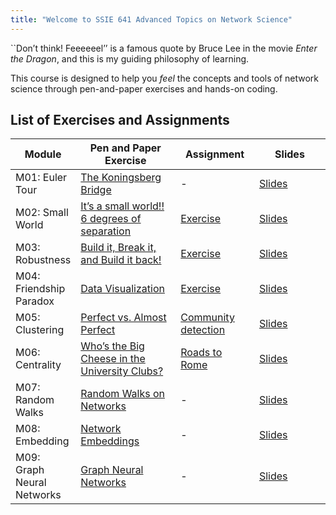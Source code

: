 ```yaml
---
title: "Welcome to SSIE 641 Advanced Topics on Network Science"
---
```



``Don't think! Feeeeeel'' is a famous quote by Bruce Lee in the movie *Enter the Dragon*, and this is my guiding philosophy of learning.

This course is designed to help you *feel* the concepts and tools of network science through pen-and-paper exercises and hands-on coding.

## List of Exercises and Assignments

| Module | Pen and Paper Exercise | Assignment | Slides |
|--------|------------------------|------------------|------------------|
| M01: Euler Tour | [The Koningsberg Bridge](http://estebanmoro.org/pdf/netsci_for_kids/the_konisberg_bridges.pdf) | - | [Slides](https://github.com/skojaku/adv-net-sci/tree/main/docs/slide/m01) |
| M02: Small World | [It’s a small world!! 6 degrees of separation](http://estebanmoro.org/pdf/netsci_for_kids/6_degrees_of_separation.pdf) | [Exercise](https://github.com/skojaku/adv-net-sci/blob/main/notebooks/m02-small-world/starter.ipynb) | [Slides](https://skojaku.github.io/adv-net-sci/assets/slides/m02/slide02.html) |
| M03: Robustness | [Build it, Break it, and Build it back!](m03-robustness/pen-and-paper/exercise.pdf) | [Exercise](https://github.com/skojaku/adv-net-sci/blob/main/notebooks/m03-robustness/exercise.ipynb) | [Slides](https://skojaku.github.io/adv-net-sci/assets/slides/m03/slide03.html) |
| M04: Friendship Paradox | [Data Visualization](m04-friendship-paradox/pen-and-paper/exercise.pdf) | [Exercise](https://github.com/skojaku/adv-net-sci/blob/main/notebooks/m04-friendship-paradox/exercise.ipynb) | [Slides](https://skojaku.github.io/adv-net-sci/assets/slides/m04/slide04.html) |
| M05: Clustering | [Perfect vs. Almost Perfect](m05-clustering/pen-and-paper/exercise.pdf) | [Community detection](https://github.com/skojaku/adv-net-sci/blob/main/notebooks/m05-clustering/exercise-m05-clustering.ipynb) | [Slides](https://skojaku.github.io/adv-net-sci/assets/slides/m05/slide05.html) |
| M06: Centrality | [Who's the Big Cheese in the University Clubs?](m06-centrality/pen-and-paper/exercise.pdf) | [Roads to Rome](https://github.com/skojaku/adv-net-sci/blob/main/notebooks/m06-centrality/exercise-m06-centrality.ipynb) | [Slides](https://skojaku.github.io/adv-net-sci/assets/slides/m06/slide06.html) |
| M07: Random Walks | [Random Walks on Networks](m07-random-walks/pen-and-paper/exercise.pdf) | - | [Slides](https://skojaku.github.io/adv-net-sci/assets/slides/m07/slide07.html) |
| M08: Embedding | [Network Embeddings](m08-embedding/pen-and-paper/exercise.pdf) | - | [Slides](https://github.com/skojaku/adv-net-sci/tree/main/docs/slide/m08) |
| M09: Graph Neural Networks | [Graph Neural Networks](m09-graph-neural-networks/pen-and-paper/exercise.pdf) | - | [Slides](https://github.com/skojaku/adv-net-sci/tree/main/docs/slide/m09) |
